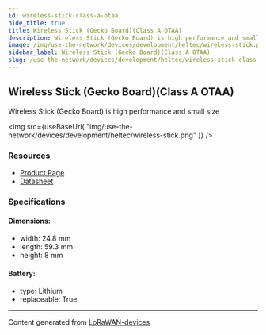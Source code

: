```yaml
---
id: wireless-stick-class-a-otaa
hide_title: true
title: Wireless Stick (Gecko Board)(Class A OTAA)
description: Wireless Stick (Gecko Board) is high performance and small size
image: /img/use-the-network/devices/development/heltec/wireless-stick.png
sidebar_label: Wireless Stick (Gecko Board)(Class A OTAA)
slug: /use-the-network/devices/development/heltec/wireless-stick-class-a-otaa
---
```



## Wireless Stick (Gecko Board)(Class A OTAA)

Wireless Stick (Gecko Board) is high performance and small size

<img
src={useBaseUrl(
"img/use-the-network/devices/development/heltec/wireless-stick.png"
)}
/>

### Resources

- [Product Page](https://heltec.org/project/wireless-stick/)
- [Datasheet](https://heltec.org/project/wireless-stick/#1552557147424-7f1ec-5c651922-b0bbb94c-7398)

### Specifications

#### Dimensions:
- width: 24.8 mm
- length: 59.3 mm
- height: 8 mm
#### Battery: 
- type: Lithium
- replaceable: True



---
Content generated from [LoRaWAN-devices](https://github.com/TheThingsNetwork/lorawan-devices)